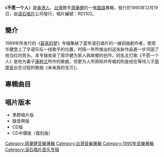 {{Infobox album <!-- See Wikipedia:WikiProject_Albums -->
| name       = 不愿一个人
| type       = [[專輯|專輯]]
| artist     = [[周華健|周華健]]
| cover      = 不愿一个人.jpg
<!-- 未知參數 | background = orange -->
| released   = 1990年12月19日
| recorded   = 1989年－1990年
| genre      = [[國語流行音樂|國語流行音樂]]
| length     = 43分25秒
| label      = [[滾石唱片|滾石唱片]]
<!-- 未知參數 | number     = RD1102 -->
| producer   = [[沈光遠|沈光遠]]、[[羅紘武|羅紘武]]
| prev_title = [[最真的梦|最真的梦]]
| prev_year  = 1989
| next_title = [[让我欢喜让我忧|让我欢喜让我忧]]
| next_year  = 1991
}}
《'''不愿一个人'''》是[[香港|香港人]]、[[香港|台灣]]歌手[[周華健|周華健]]的一張[[國語|國語]]專輯，發行於1990年12月19日，由[[滾石唱片|滾石唱片]]公司發行，唱片編號：RD1102。

== 簡介 ==
1989年所发行的《[[最真的梦|最真的梦]]》专辑集結了當年滾石唱片的一線詞曲創作者，使周华健登上了华语乐坛一线歌手的位置，时隔一年所推出的这张新作品進一步巩固了他当红的势头。本专辑收录了周华健为家人與故鄉的创作，同名主打歌《不愿一个人》是他为妻子[[康粹兰|康粹兰]]所作的歌曲，但更为人所熟知并传唱的則是他在等待儿子[[周厚安|周厚安]]出生过程的歌曲《亲亲我的宝贝》。

== 專輯曲目 ==
{{Tracklist
| total_length = 52:03

| all_producer = [[沈光遠|沈光遠]]、[[羅紘武|羅紘武]]

| title1 = 不願一個人
| note1 = 
| longnote1 = 第一主打<br>粵語版為[[梁漢文|梁漢文]]《[[不願一個人_(梁漢文專輯)|不願一個人]]》
| music1 = [[周華健|周華健]]
| lyrics1 = 周華健
| arranger1 = [[鮑比達|鮑比達]]
| length1 = 4:37

| title2 = 親親我的寶貝
| note2 = 
| longnote2 = 第二主打<br>粵語版為《[[有弦相聚|永遠的寶貝]]》
| music2 = 周華健
| lyrics2 = 周華健
| arranger2 = 鮑比達
| length2 = 3:38

| title3 = 純真的心不變
| note3 = 
| longnote3 = 改編自[[山下達郎|山下達郎]]的《Get Back In Love》<br>粵語版為[[張立基|張立基]]《[[Passion_(張立基粵語專輯)|盼你此刻奔向我]]》
| music3 = [[山下達郎|山下達郎]]
| lyrics3 = [[姚若龍|姚若龍]]
| arranger3 = [[唐納德·阿什利|Donald Ashley]]
| length3 = 4:35

| title4 = 到海邊
| note4 = 
| longnote4 = 
| music4 = [[張翰群|張翰群]]
| lyrics4 = [[徐玫怡|徐玫怡]]
| arranger4 = Donald Ashley
| length4 = 4:59

| title5 = 我要把怎樣的世界留給你
| note5 = 
| longnote5 = 
| music5 = [[蔡淳|蔡淳]]
| lyrics5 = 蔡淳
| arranger5 = [[何永堅|何永堅]]
| length5 = 4:04

| title6 = 你的名字是一首歌
| note6 = 
| longnote6 = 
| music6 = [[童安格|童安格]]
| lyrics6 = [[武雄|武雄]]
| arranger6 = Donald Ashley
| length6 = 3:15

| title7 = 請聽我談情說愛
| note7 = 
| longnote7 = 
| music7 = [[張雯|張雯]]
| lyrics7 = 張雯
| arranger7 = 鮑比達
| length7 = 3:59

| title8 = 這次我真的做到
| note8 = 
| longnote8 = 
| music8 = [[陳煥昌|陳煥昌]]
| lyrics8 = 陳煥昌
| arranger8 = 鮑比達
| length8 = 4:54

| title9 = 大嶼山之戀
| note9 = 
| longnote9 = 
| music9 = [[陳昇|陳昇]]
| lyrics9 = 陳昇
| arranger9 = 何永堅
| length9 = 4:44

| title10 = 我一直做的很認真
| note10 = 
| longnote10 = 
| music10 = [[顏志文|顏志文]]
| lyrics10 = 武雄
| arranger10 = 何永堅
| length10 = 4:35

}}

==唱片版本==
*黑膠唱片版
*錄音帶版
*CD版
*CD中價版（復刻版）

[[Category:周華健音樂專輯|Category:周華健音樂專輯]]
[[Category:台灣音樂專輯|Category:台灣音樂專輯]]
[[Category:1990年音樂專輯|Category:1990年音樂專輯]]
[[Category:滚石唱片音乐专辑|Category:滚石唱片音乐专辑]]
